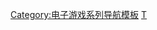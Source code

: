 {{Navbox
| name  = 狙击精英系列
| title = [[狙击精英系列|-{zh-cn:狙击精英; zh-tw:狙擊之神;}-系列]]
| state = {{{state|autocollapse}}}
| listclass = hlist

| group1 = 游戏
| list1  = 
* [[狙擊之神|-{zh-cn:狙击精英; zh-tw:狙擊之神;}-]]
* [[狙擊之神2|-{zh-cn:狙击精英V2; zh-tw:狙擊之神2;}-]]
* [[狙击精英III|-{zh-cn:狙击精英III; zh-tw:狙擊之神III;}-]]
* [[狙击精英4|-{zh-cn:狙击精英4; zh-tw:狙擊之神4;}-]]
* {{le|狙击精英5|Sniper Elite 5|-{zh-cn:狙击精英5; zh-tw:狙擊之神5;}-}}

|group2 = 衍生作品
|list2 = 
* [[僵尸部队三部曲]]
* [[殭屍部隊：死亡戰爭4|-{zh-cn:僵尸部队4：死亡战争; zh-tw:殭屍部隊：死亡戰爭4;}-]]
* {{le|狙击精英VR|Sniper Elite VR|-{zh-cn:狙击精英VR; zh-tw:狙擊之神VR;}-}}

| group3 = 公司
| list3  =
* [[Rebellion Developments]]
* [[505遊戲]]
}}<noinclude>
{{collapsible option}}

{{DEFAULTSORT:Sniper Elite}}
[[Category:电子游戏系列导航模板]]
[[Category:狙击精英系列|Τ]]
</noinclude>